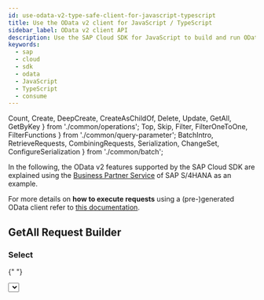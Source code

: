 ```yaml
---
id: use-odata-v2-type-safe-client-for-javascript-typescript
title: Use the OData v2 client for JavaScript / TypeScript
sidebar_label: OData v2 client API
description: Use the SAP Cloud SDK for JavaScript to build and run OData v2 requests in a type-safe way.
keywords:
  - sap
  - cloud
  - sdk
  - odata
  - JavaScript
  - TypeScript
  - consume
---
```


<!-- vale off -->

  Count,
  Create,
  DeepCreate,
  CreateAsChildOf,
  Delete,
  Update,
  GetAll,
  GetByKey
} from './common/operations';
  Top,
  Skip,
  Filter,
  FilterOneToOne,
  FilterFunctions
} from './common/query-parameter';
  BatchIntro,
  RetrieveRequests,
  CombiningRequests,
  Serialization,
  ChangeSet,
  ConfigureSerialization
} from './common/batch';

<!-- vale on -->

In the following, the OData v2 features supported by the SAP Cloud SDK are explained using the [Business Partner Service](https://api.sap.com/api/API_BUSINESS_PARTNER/resource) of SAP S/4HANA as an example.

For more details on **how to execute requests** using a (pre-)generated OData client refer to [this documentation](./executing-a-request-using-a-generated-odata-v2-v4-client-with-sap-cloud-sdk-for-javascript).

## GetAll Request Builder

<GetAll />

### Select

{" "}

<Select />

### Filter

{" "}

<Filter />

#### Filter on One-to-One Navigation Properties

{" "}

<FilterOneToOne />

#### More Filter Expressions

More advanced filter expressions can be found [here](#available-filter-expressions).

### Skip

{" "}

<Skip />

### Top

{" "}

<Top />

### Count

{" "}

<Count />

## GetByKey Request Builder

<GetByKey />

## Create Request Builder

<Create />

### Deep Create

{" "}

<DeepCreate />

### Create as Child Of

{" "}

<CreateAsChildOf />

## Update Request Builder

<Update />

## Delete Request Builder

<Delete />

## Handling of ETags

<ETag />

## Handling of CSRF Tokens

<Csrf />

## Available Filter Expressions

### Filter Functions

{" "}

<FilterFunctions />

## Function Imports

### Request Builder

{" "}

<RequestBuilder />

### Setting ETag

{" "}

<EtagFunctionImport />

## Batch Requests

<BatchIntro />

### Retrieve Request

{" "}

<RetrieveRequests />

### Changeset

{" "}

<ChangeSet />

### Combining Requests

{" "}

<CombingRequests />

### Serialization

{" "}

<Serialization />

### Configure Subrequest Serialization

{" "}

<ConfigureSerialization />

